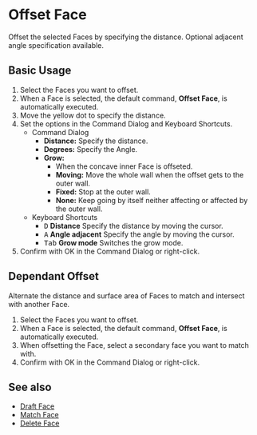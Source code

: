 
# Offset Face

<Reference shortcut="Shift + O" command="Offset Face" button="" />

Offset the selected Faces by specifying the distance. Optional adjacent angle specification available.

## Basic Usage

1. Select the Faces you want to offset.
2. When a Face is selected, the default command, **Offset Face**, is automatically executed.
3. Move the yellow dot to specify the distance.
4. Set the options in the Command Dialog and Keyboard Shortcuts.
     - <Kst>Command Dialog</Kst>
          - **Distance:** Specify the distance.
          - **Degrees:** Specify the Angle.
          - **Grow:**
               - When the concave inner Face is offseted.
               - **Moving:** Move the whole wall when the offset gets to the outer wall.
               - **Fixed:** Stop at the outer wall.
               - **None:** Keep going by itself neither affecting or affected by the outer wall.
     - <Kst>Keyboard Shortcuts</Kst>
          - <kbd>D</kbd> **Distance** Specify the distance by moving the cursor.
          - <kbd>A</kbd> **Angle adjacent** Specify the angle by moving the cursor.
          - <kbd>Tab</kbd> **Grow mode** Switches the grow mode.
5. Confirm with OK in the Command Dialog or right-click.

<VideoPlayer fileName="offset-face"/>

## Dependant Offset

Alternate the distance and surface area of Faces to match and intersect with another Face.

1. Select the Faces you want to offset.
2. When a Face is selected, the default command, **Offset Face**, is automatically executed.
3. When offsetting the Face, select a secondary face you want to match with.
4. Confirm with OK in the Command Dialog or right-click. 

<VideoPlayer fileName="dependant-offset-face">

## See also
- [Draft Face](draft-face)
- [Match Face](match-face)
- [Delete Face](delete-face)